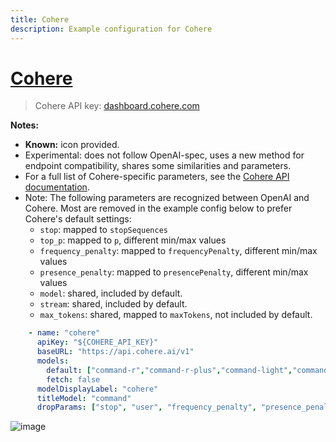 ```yaml
---
title: Cohere
description: Example configuration for Cohere
---
```


# [Cohere](https://cohere.com/)

> Cohere API key: [dashboard.cohere.com](https://dashboard.cohere.com/)

**Notes:**

- **Known:** icon provided.
- Experimental: does not follow OpenAI-spec, uses a new method for endpoint compatibility, shares some similarities and parameters.
- For a full list of Cohere-specific parameters, see the [Cohere API documentation](https://docs.cohere.com/reference/chat).
- Note: The following parameters are recognized between OpenAI and Cohere. Most are removed in the example config below to prefer Cohere's default settings:
    - `stop`: mapped to `stopSequences`
    - `top_p`: mapped to `p`, different min/max values
    - `frequency_penalty`: mapped to `frequencyPenalty`, different min/max values
    - `presence_penalty`: mapped to `presencePenalty`, different min/max values
    - `model`: shared, included by default.
    - `stream`: shared, included by default.
    - `max_tokens`: shared, mapped to `maxTokens`, not included by default.


```yaml filename="librechat.yaml"
    - name: "cohere"
      apiKey: "${COHERE_API_KEY}"
      baseURL: "https://api.cohere.ai/v1"
      models:
        default: ["command-r","command-r-plus","command-light","command-light-nightly","command","command-nightly"]
        fetch: false
      modelDisplayLabel: "cohere"
      titleModel: "command"
      dropParams: ["stop", "user", "frequency_penalty", "presence_penalty", "temperature", "top_p"]
```

![image](https://github.com/TrinhNgocThanh/mylinks.com.vn/assets/110412045/03549e00-243c-4539-ac9a-0d782af7cd6c)